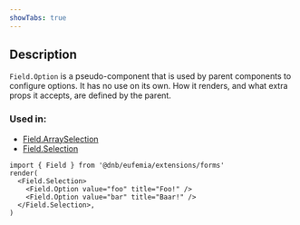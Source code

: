 ```yaml
---
showTabs: true
---
```


## Description

`Field.Option` is a pseudo-component that is used by parent components to configure options. It has no use on its own. How it renders, and what extra props it accepts, are defined by the parent.

### Used in:

- [Field.ArraySelection](/uilib/extensions/forms/base-fields/ArraySelection/)
- [Field.Selection](/uilib/extensions/forms/base-fields/Selection/)

```tsx
import { Field } from '@dnb/eufemia/extensions/forms'
render(
  <Field.Selection>
    <Field.Option value="foo" title="Foo!" />
    <Field.Option value="bar" title="Baar!" />
  </Field.Selection>,
)
```
